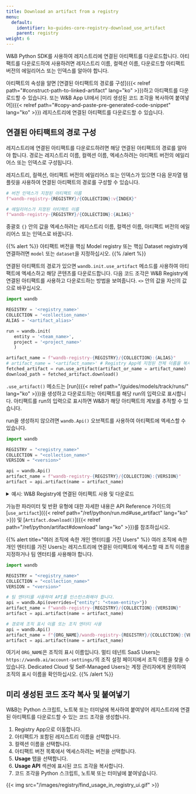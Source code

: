 ```yaml
---
title: Download an artifact from a registry
menu:
  default:
    identifier: ko-guides-core-registry-download_use_artifact
    parent: registry
weight: 6
---
```


W&B Python SDK를 사용하여 레지스트리에 연결된 아티팩트를 다운로드합니다. 아티팩트를 다운로드하여 사용하려면 레지스트리 이름, 컬렉션 이름, 다운로드할 아티팩트 버전의 에일리어스 또는 인덱스를 알아야 합니다.

아티팩트의 속성을 알면 [연결된 아티팩트의 경로를 구성]({{< relref path="#construct-path-to-linked-artifact" lang="ko" >}})하고 아티팩트를 다운로드할 수 있습니다. 또는 W&B App UI에서 [미리 생성된 코드 조각을 복사하여 붙여넣어]({{< relref path="#copy-and-paste-pre-generated-code-snippet" lang="ko" >}}) 레지스트리에 연결된 아티팩트를 다운로드할 수 있습니다.

## 연결된 아티팩트의 경로 구성

레지스트리에 연결된 아티팩트를 다운로드하려면 해당 연결된 아티팩트의 경로를 알아야 합니다. 경로는 레지스트리 이름, 컬렉션 이름, 엑세스하려는 아티팩트 버전의 에일리어스 또는 인덱스로 구성됩니다.

레지스트리, 컬렉션, 아티팩트 버전의 에일리어스 또는 인덱스가 있으면 다음 문자열 템플릿을 사용하여 연결된 아티팩트의 경로를 구성할 수 있습니다.

```python
# 버전 인덱스가 지정된 아티팩트 이름
f"wandb-registry-{REGISTRY}/{COLLECTION}:v{INDEX}"

# 에일리어스가 지정된 아티팩트 이름
f"wandb-registry-{REGISTRY}/{COLLECTION}:{ALIAS}"
```

중괄호 `{}` 안의 값을 엑세스하려는 레지스트리 이름, 컬렉션 이름, 아티팩트 버전의 에일리어스 또는 인덱스로 바꿉니다.

{{% alert %}}
아티팩트 버전을 핵심 Model registry 또는 핵심 Dataset registry에 연결하려면 `model` 또는 `dataset`을 지정하십시오.
{{% /alert %}}

연결된 아티팩트의 경로가 있으면 `wandb.init.use_artifact` 메소드를 사용하여 아티팩트에 엑세스하고 해당 콘텐츠를 다운로드합니다. 다음 코드 조각은 W&B Registry에 연결된 아티팩트를 사용하고 다운로드하는 방법을 보여줍니다. `<>` 안의 값을 자신의 값으로 바꾸십시오.

```python
import wandb

REGISTRY = '<registry_name>'
COLLECTION = '<collection_name>'
ALIAS = '<artifact_alias>'

run = wandb.init(
   entity = '<team_name>',
   project = '<project_name>'
   )  

artifact_name = f"wandb-registry-{REGISTRY}/{COLLECTION}:{ALIAS}"
# artifact_name = '<artifact_name>' # Registry App에 지정된 전체 이름을 복사하여 붙여넣습니다.
fetched_artifact = run.use_artifact(artifact_or_name = artifact_name)  
download_path = fetched_artifact.download()  
```

`.use_artifact()` 메소드는 [run]({{< relref path="/guides/models/track/runs/" lang="ko" >}})을 생성하고 다운로드하는 아티팩트를 해당 run의 입력으로 표시합니다.
아티팩트를 run의 입력으로 표시하면 W&B가 해당 아티팩트의 계보를 추적할 수 있습니다.

run을 생성하지 않으려면 `wandb.Api()` 오브젝트를 사용하여 아티팩트에 엑세스할 수 있습니다.

```python
import wandb

REGISTRY = "<registry_name>"
COLLECTION = "<collection_name>"
VERSION = "<version>"

api = wandb.Api()
artifact_name = f"wandb-registry-{REGISTRY}/{COLLECTION}:{VERSION}"
artifact = api.artifact(name = artifact_name)
```

<details>
<summary>예시: W&B Registry에 연결된 아티팩트 사용 및 다운로드</summary>

다음 코드 예제는 사용자가 **Fine-tuned Models** 레지스트리의 `phi3-finetuned`라는 컬렉션에 연결된 아티팩트를 다운로드하는 방법을 보여줍니다. 아티팩트 버전의 에일리어스는 `production`으로 설정됩니다.

```python
import wandb

TEAM_ENTITY = "product-team-applications"
PROJECT_NAME = "user-stories"

REGISTRY = "Fine-tuned Models"
COLLECTION = "phi3-finetuned"
ALIAS = 'production'

# 지정된 팀 및 프로젝트 내에서 run 초기화
run = wandb.init(entity=TEAM_ENTITY, project = PROJECT_NAME)

artifact_name = f"wandb-registry-{REGISTRY}/{COLLECTION}:{ALIAS}"

# 아티팩트에 엑세스하고 계보 추적을 위해 run에 대한 입력으로 표시
fetched_artifact = run.use_artifact(artifact_or_name = name)  

# 아티팩트 다운로드. 다운로드한 콘텐츠의 경로를 반환합니다.
downloaded_path = fetched_artifact.download()
```
</details>

가능한 파라미터 및 반환 유형에 대한 자세한 내용은 API Reference 가이드의 [`use_artifact`]({{< relref path="/ref/python/run.md#use_artifact" lang="ko" >}}) 및 [`Artifact.download()`]({{< relref path="/ref/python/artifact#download" lang="ko" >}})를 참조하십시오.

{{% alert title="여러 조직에 속한 개인 엔터티를 가진 Users" %}}
여러 조직에 속한 개인 엔터티를 가진 Users는 레지스트리에 연결된 아티팩트에 엑세스할 때 조직 이름을 지정하거나 팀 엔터티를 사용해야 합니다.

```python
import wandb

REGISTRY = "<registry_name>"
COLLECTION = "<collection_name>"
VERSION = "<version>"

# 팀 엔터티를 사용하여 API를 인스턴스화해야 합니다.
api = wandb.Api(overrides={"entity": "<team-entity>"})
artifact_name = f"wandb-registry-{REGISTRY}/{COLLECTION}:{VERSION}"
artifact = api.artifact(name = artifact_name)

# 경로에 조직 표시 이름 또는 조직 엔터티 사용
api = wandb.Api()
artifact_name = f"{ORG_NAME}/wandb-registry-{REGISTRY}/{COLLECTION}:{VERSION}"
artifact = api.artifact(name = artifact_name)
```

여기서 `ORG_NAME`은 조직의 표시 이름입니다. 멀티 테넌트 SaaS Users는 `https://wandb.ai/account-settings/`의 조직 설정 페이지에서 조직 이름을 찾을 수 있습니다. Dedicated Cloud 및 Self-Managed Users는 계정 관리자에게 문의하여 조직의 표시 이름을 확인하십시오.
{{% /alert %}}

## 미리 생성된 코드 조각 복사 및 붙여넣기

W&B는 Python 스크립트, 노트북 또는 터미널에 복사하여 붙여넣어 레지스트리에 연결된 아티팩트를 다운로드할 수 있는 코드 조각을 생성합니다.

1. Registry App으로 이동합니다.
2. 아티팩트가 포함된 레지스트리 이름을 선택합니다.
3. 컬렉션 이름을 선택합니다.
4. 아티팩트 버전 목록에서 엑세스하려는 버전을 선택합니다.
5. **Usage** 탭을 선택합니다.
6. **Usage API** 섹션에 표시된 코드 조각을 복사합니다.
7. 코드 조각을 Python 스크립트, 노트북 또는 터미널에 붙여넣습니다.

{{< img src="/images/registry/find_usage_in_registry_ui.gif" >}}
